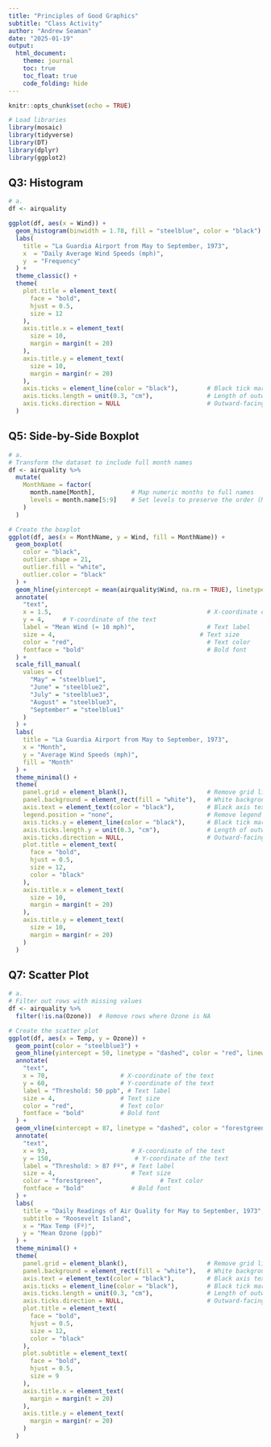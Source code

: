 ```yaml
---
title: "Principles of Good Graphics"
subtitle: "Class Activity"
author: "Andrew Seaman"
date: "2025-01-19"
output: 
  html_document:
    theme: journal
    toc: true
    toc_float: true
    code_folding: hide
---
```


```r
knitr::opts_chunk$set(echo = TRUE)
```

```r
# Load libraries
library(mosaic)
library(tidyverse)
library(DT)
library(dplyr)
library(ggplot2)
```

## Q3: Histogram
```r
# a.
df <- airquality

ggplot(df, aes(x = Wind)) +
  geom_histogram(binwidth = 1.78, fill = "steelblue", color = "black") +
  labs(
    title = "La Guardia Airport from May to September, 1973",
    x  = "Daily Average Wind Speeds (mph)",
    y  = "Frequency"
  ) +
  theme_classic() +
  theme(
    plot.title = element_text(
      face = "bold",
      hjust = 0.5,
      size = 12
    ),
    axis.title.x = element_text(
      size = 10,
      margin = margin(t = 20)
    ),
    axis.title.y = element_text(
      size = 10,
      margin = margin(r = 20)
    ),
    axis.ticks = element_line(color = "black"),        # Black tick marks
    axis.ticks.length = unit(0.3, "cm"),               # Length of outward ticks
    axis.ticks.direction = NULL                        # Outward-facing ticks
  )
```

## Q5: Side-by-Side Boxplot
```r
# a.
# Transform the dataset to include full month names
df <- airquality %>%
  mutate(
    MonthName = factor(
      month.name[Month],          # Map numeric months to full names
      levels = month.name[5:9]    # Set levels to preserve the order (May to Sep)
    )
  )

# Create the boxplot
ggplot(df, aes(x = MonthName, y = Wind, fill = MonthName)) +
  geom_boxplot(
    color = "black", 
    outlier.shape = 21, 
    outlier.fill = "white",
    outlier.color = "black"
  ) +
  geom_hline(yintercept = mean(airquality$Wind, na.rm = TRUE), linetype = "dashed", color = "red", linewidth = .8) +
  annotate(
    "text",
    x = 1.5,                                           # X-coordinate of the text
    y = 4,     # Y-coordinate of the text
    label = "Mean Wind (≈ 10 mph)",                    # Text label
    size = 4,                                        # Text size
    color = "red",                                     # Text color
    fontface = "bold"                                  # Bold font
  ) +
  scale_fill_manual(
    values = c(
      "May" = "steelblue1",
      "June" = "steelblue2",
      "July" = "steelblue3",
      "August" = "steelblue3",
      "September" = "steelblue1"
    )
  ) +
  labs(
    title = "La Guardia Airport from May to September, 1973",
    x = "Month",
    y = "Average Wind Speeds (mph)",
    fill = "Month"
  ) +
  theme_minimal() +
  theme(
    panel.grid = element_blank(),                      # Remove grid lines
    panel.background = element_rect(fill = "white"),   # White background
    axis.text = element_text(color = "black"),         # Black axis text
    legend.position = "none",                          # Remove legend
    axis.ticks.y = element_line(color = "black"),      # Black tick marks
    axis.ticks.length.y = unit(0.3, "cm"),             # Length of outward ticks
    axis.ticks.direction = NULL,                       # Outward-facing ticks
    plot.title = element_text(
      face = "bold",
      hjust = 0.5,
      size = 12,
      color = "black"
    ),
    axis.title.x = element_text(
      size = 10,
      margin = margin(t = 20)
    ),
    axis.title.y = element_text(
      size = 10,
      margin = margin(r = 20)
    )
  )
```

## Q7: Scatter Plot
```r
# a.
# Filter out rows with missing values
df <- airquality %>%
  filter(!is.na(Ozone))  # Remove rows where Ozone is NA

# Create the scatter plot
ggplot(df, aes(x = Temp, y = Ozone)) +
  geom_point(color = "steelblue3") +
  geom_hline(yintercept = 50, linetype = "dashed", color = "red", linewidth = 0.8) +
  annotate(
    "text", 
    x = 70,                    # X-coordinate of the text
    y = 60,                    # Y-coordinate of the text
    label = "Threshold: 50 ppb", # Text label
    size = 4,                  # Text size
    color = "red",             # Text color
    fontface = "bold"          # Bold font
  ) +
  geom_vline(xintercept = 87, linetype = "dashed", color = "forestgreen", linewidth = 0.8) +
  annotate(
    "text", 
    x = 93,                       # X-coordinate of the text
    y = 150,                       # Y-coordinate of the text
    label = "Threshold: > 87 Fº", # Text label
    size = 4,                     # Text size
    color = "forestgreen",                # Text color
    fontface = "bold"             # Bold font
  ) +
  labs(
    title = "Daily Readings of Air Quality for May to September, 1973",
    subtitle = "Roosevelt Island",
    x = "Max Temp (Fº)",
    y = "Mean Ozone (ppb)"
  ) +
  theme_minimal() +
  theme(
    panel.grid = element_blank(),                      # Remove grid lines
    panel.background = element_rect(fill = "white"),   # White background
    axis.text = element_text(color = "black"),         # Black axis text
    axis.ticks = element_line(color = "black"),        # Black tick marks
    axis.ticks.length = unit(0.3, "cm"),               # Length of outward ticks
    axis.ticks.direction = NULL,                       # Outward-facing ticks
    plot.title = element_text(
      face = "bold",
      hjust = 0.5,
      size = 12,
      color = "black"
    ),
    plot.subtitle = element_text(
      face = "bold",
      hjust = 0.5,
      size = 9
    ),
    axis.title.x = element_text(
      margin = margin(t = 20)
    ),
    axis.title.y = element_text(
      margin = margin(r = 20)
    )
  )
```





